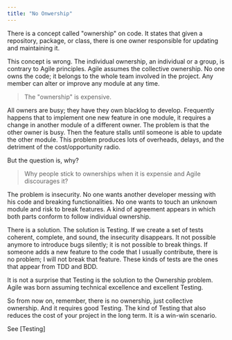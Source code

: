 ```yaml
---
title: "No Onwership"
---
```


There is a concept called "ownership" on code.
It states that given a repository, package, or class,
there is one owner responsible for updating and maintaining it.

This concept is wrong.
The individual ownership, an individual or a group,
is contrary to Agile principles.
Agile assumes the collective ownership.
No one owns the code; it belongs to the whole team involved in the project.
Any member can alter or improve any module at any time.

> The "ownership" is expensive.

All owners are busy; they have they own blacklog to develop.
Frequently happens that to implement one new feature in one module,
it requires a change in another module of a different owner.
The problem is that the other owner is busy.
Then the feature stalls until someone is able to update the other module.
This problem produces lots of overheads, delays,
and the detriment of the cost/opportunity radio.

But the question is, why?

> Why people stick to ownerships when it is expensie and Agile discourages it?

The problem is insecurity.
No one wants another developer messing with his code and breaking functionalities.
No one wants to touch an unknown module and risk to break features.
A kind of agreement appears in which both parts conform
to follow individual ownership.

There is a solution.
The solution is Testing.
If we create a set of tests coherent, complete, and sound,
the insecurity disappears.
It not possible anymore to introduce bugs silently;
it is not possible to break things.
If someone adds a new feature to the code that I usually contribute,
there is no problem; I will not break that feature.
These kinds of tests are the ones that appear from TDD and BDD.

It is not a surprise that Testing is the solution to the Ownership problem.
Agile was born assuming technical excellence and excellent Testing.

So from now on, remember, there is no ownership, just collective ownership.
And it requires good Testing.
The kind of Testing that also reduces the cost of your project in the long term.
It is a win-win scenario.

See [Testing]
